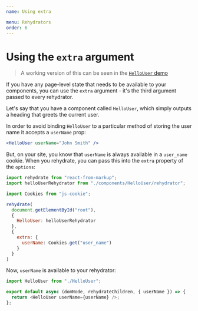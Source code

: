 ```yaml
---
name: Using extra

menu: Rehydrators
order: 6
---
```


# Using the `extra` argument

> A working version of this can be seen in the [`HelloUser` demo](/demo/HelloUser)

If you have any page-level state that needs to be available to your components, you can use the `extra` argument - it's the third argument passed to every rehydrator.

Let's say that you have a component called `HelloUser`, which simply outputs a heading that greets the current user.

In order to avoid binding `HelloUser` to a particular method of storing the user name it accepts a `userName` prop:

```jsx
<HelloUser userName="John Smith" />
```

But, on your site, you know that `userName` is always available in a `user_name` cookie. When you rehydrate, you can pass this into the `extra` property of the `options`:

```javascript
import rehydrate from "react-from-markup";
import helloUserRehydrator from "./components/HelloUser/rehydrator";

import Cookies from "js-cookie";

rehydrate(
  document.getElementById("root"),
  {
    HelloUser: helloUserRehydrator
  },
  {
    extra: {
      userName: Cookies.get("user_name")
    }
  }
)
```

Now, `userName` is available to your rehydrator:

```javascript
import HelloUser from "./HelloUser";

export default async (domNode, rehydrateChildren, { userName }) => {
  return <HelloUser userName={userName} />;
};
```

